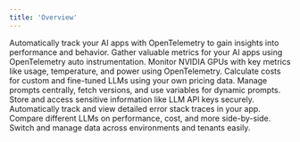 ```yaml
---
title: 'Overview'
---
```


<CardGroup cols={3}>

<Card title="Tracing" href="/latest/features/tracing" icon='bars-staggered'>
Automatically track your AI apps with OpenTelemetry to gain insights into performance and behavior.
</Card>

<Card title="Metrics" href="/latest/features/metrics" icon='magnifying-glass-chart'>
Gather valuable metrics for your AI apps using OpenTelemetry auto instrumentation.
</Card>

<Card title="GPU Monitoring" href="/latest/features/gpu" icon='server'>
Monitor NVIDIA GPUs with key metrics like usage, temperature, and power using OpenTelemetry.
</Card>

<Card title="Cost for Custom Models" href="/latest/features/pricing" icon='money-bill'>
Calculate costs for custom and fine-tuned LLMs using your own pricing data.
</Card>

<Card title="Prompt Hub" href="/latest/features/prompt-hub" icon='comments'>
Manage prompts centrally, fetch versions, and use variables for dynamic prompts.
</Card>

<Card title="Vault" href="/latest/features/vault" icon='vault'>
Store and access sensitive information like LLM API keys securely.
</Card>

<Card title="Exceptions Monitoring" href="/latest/features/exceptions" icon='bug'>
Automatically track and view detailed error stack traces in your app.
</Card>

<Card title="OpenGround" href="/latest/features/openground" icon='codepen'>
Compare different LLMs on performance, cost, and more side-by-side.
</Card>

<Card title="Multiple Databases" href="/latest/features/multiple-dbs" icon='database'>
Switch and manage data across environments and tenants easily.
</Card>

</CardGroup>